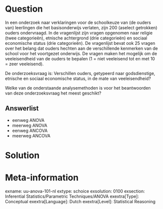 Question
========
In een onderzoek naar verklaringen voor de schoolkeuze van (de ouders van) leerlingen die het basisonderwijs verlaten, zijn 200 (aselect getrokken) ouders ondervraagd. In de vragenlijst zijn vragen opgenomen naar religie (twee categorieën), etnische achtergrond (drie categorieën) en sociaal economische status (drie categorieën). De vragenlijst bevat ook 25 vragen over het belang dat ouders hechten aan de verschillende kenmerken van de school voor het voortgezet onderwijs. De vragen maken het mogelijk om de veeleisendheid van de ouders te bepalen (1 = niet veeleisend tot en met 10 = zeer veeleisend). 

De onderzoeksvraag is: Verschillen ouders, getypeerd naar godsdienstige, etnische en sociaal economische status, in de mate van veeleisendheid?

Welke van de onderstaande analysemethoden is voor het beantwoorden van deze onderzoeksvraag het meest geschikt?

Answerlist
----------
* eenweg ANOVA
* meerweg ANOVA
* eenweg ANCOVA
* meerweg ANCOVA


Solution
========



Meta-information
================
exname: uu-anova-101-nl
extype: schoice
exsolution: 0100
exsection: Inferential Statistics/Parametric Techniques/ANOVA
exextra[Type]: Conceptual
exextra[Language]: Dutch
exextra[Level]: Statistical Reasoning
